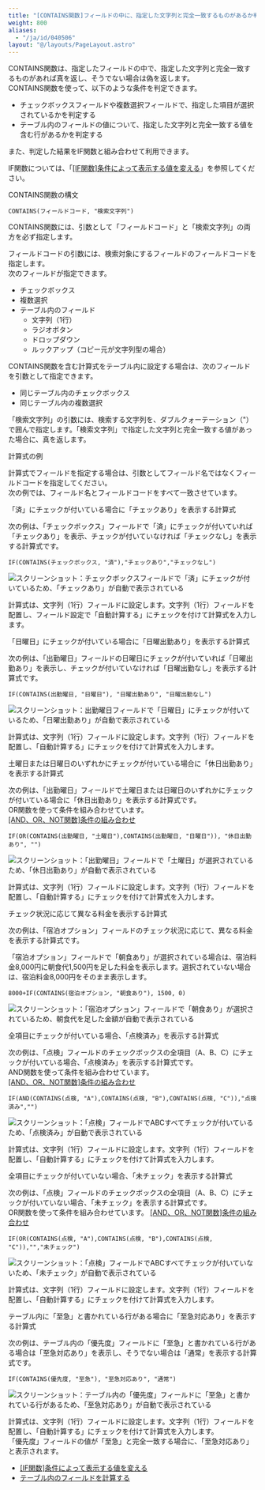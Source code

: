 ```yaml
---
title: "[CONTAINS関数]フィールドの中に、指定した文字列と完全一致するものがあるか判定する"
weight: 800
aliases:
  - "/ja/id/040506"
layout: "@/layouts/PageLayout.astro"
---
```




CONTAINS関数は、指定したフィールドの中で、指定した文字列と完全一致するものがあれば真を返し、そうでない場合は偽を返します。  
CONTAINS関数を使って、以下のような条件を判定できます。

* チェックボックスフィールドや複数選択フィールドで、指定した項目が選択されているかを判定する
* テーブル内のフィールドの値について、指定した文字列と完全一致する値を含む行があるかを判定する

また、判定した結果をIF関数と組み合わせて利用できます。

<Reference>

IF関数については、「[[IF関数]条件によって表示する値を変える](/k/ja/id/040505.html)」を参照してください。

</Reference>

<Heading id="autocalc_multichoice_contains_10">CONTAINS関数の構文</Heading>

```plaintext {copy=true}
CONTAINS(フィールドコード, "検索文字列")

```

CONTAINS関数には、引数として「フィールドコード」と「検索文字列」の両方を必ず指定します。

フィールドコードの引数には、検索対象にするフィールドのフィールドコードを指定します。  
次のフィールドが指定できます。

* チェックボックス
* 複数選択
* テーブル内のフィールド
  * 文字列（1行）
  * ラジオボタン
  * ドロップダウン
  * ルックアップ（コピー元が文字列型の場合）

CONTAINS関数を含む計算式をテーブル内に設定する場合は、次のフィールドを引数として指定できます。

* 同じテーブル内のチェックボックス
* 同じテーブル内の複数選択

「検索文字列」の引数には、検索する文字列を、ダブルクォーテーション（"）で囲んで指定します。「検索文字列」で指定した文字列と完全一致する値があった場合に、真を返します。

<Heading id="autocalc_multichoice_contains_20">計算式の例</Heading>

計算式でフィールドを指定する場合は、引数としてフィールド名ではなくフィールドコードを指定してください。  
次の例では、フィールド名とフィールドコードをすべて一致させています。

<Heading level={3} id="autocalc_multichoice_contains_2010">「済」にチェックが付いている場合に「チェックあり」を表示する計算式</Heading>

次の例は、「チェックボックス」フィールドで「済」にチェックが付いていれば「チェックあり」を表示、チェックが付いていなければ「チェックなし」を表示する計算式です。

```plaintext {copy=true}
IF(CONTAINS(チェックボックス, "済"),"チェックあり","チェックなし")

```

<Img src="/k/kintone/img-ja/multichoice-autocalc_02.png" alt="スクリーンショット：チェックボックスフィールドで「済」にチェックが付いているため、「チェックあり」が自動で表示されている" />

計算式は、文字列（1行）フィールドに設定します。文字列（1行）フィールドを配置し、フィールド設定で「自動計算する」にチェックを付けて計算式を入力します。

<Heading level={3} id="autocalc_multichoice_contains_2020">「日曜日」にチェックが付いている場合に「日曜出勤あり」を表示する計算式</Heading>

次の例は、「出勤曜日」フィールドの日曜日にチェックが付いていれば「日曜出勤あり」を表示し、チェックが付いていなければ「日曜出勤なし」を表示する計算式です。

```plaintext {copy=true}
IF(CONTAINS(出勤曜日, "日曜日"), "日曜出勤あり", "日曜出勤なし")

```

<Img src="/k/kintone/img-ja/contains_01.png" alt="スクリーンショット：出勤曜日フィールドで「日曜日」にチェックが付いているため、「日曜出勤あり」が自動で表示されている" />

計算式は、文字列（1行）フィールドに設定します。文字列（1行）フィールドを配置し、「自動計算する」にチェックを付けて計算式を入力します。

<Heading level={3} id="autocalc_multichoice_contains_2030">土曜日または日曜日のいずれかにチェックが付いている場合に「休日出勤あり」を表示する計算式</Heading>

次の例は、「出勤曜日」フィールドで土曜日または日曜日のいずれかにチェックが付いている場合に「休日出勤あり」を表示する計算式です。  
OR関数を使って条件を組み合わせています。  
[[AND、OR、NOT関数]条件の組み合わせ](/k/ja/id/040496.html)

```plaintext {copy=true}
IF(OR(CONTAINS(出勤曜日, "土曜日"),CONTAINS(出勤曜日, "日曜日")), "休日出勤あり", "")

```

<Img src="/k/kintone/img-ja/multichoice_autocalc_03.png" alt="スクリーンショット：「出勤曜日」フィールドで「土曜日」が選択されているため、「休日出勤あり」が自動で表示されている" />

計算式は、文字列（1行）フィールドに設定します。文字列（1行）フィールドを配置し、「自動計算する」にチェックを付けて計算式を入力します。

<Heading level={3} id="autocalc_multichoice_contains_2040">チェック状況に応じて異なる料金を表示する計算式</Heading>

次の例は、「宿泊オプション」フィールドのチェック状況に応じて、異なる料金を表示する計算式です。

「宿泊オプション」フィールドで「朝食あり」が選択されている場合は、宿泊料金8,000円に朝食代1,500円を足した料金を表示します。選択されていない場合は、宿泊料金8,000円をそのまま表示します。

```plaintext {copy=true}
8000+IF(CONTAINS(宿泊オプション, "朝食あり"), 1500, 0)

```

<Img src="/k/kintone/img-ja/multichoice-autocalc_10.png" alt="スクリーンショット：「宿泊オプション」フィールドで「朝食あり」が選択されているため、朝食代を足した金額が自動で表示されている" />

<Heading level={3} id="autocalc_multichoice_contains_2050">全項目にチェックが付いている場合、「点検済み」を表示する計算式</Heading>

次の例は、「点検」フィールドのチェックボックスの全項目（A、B、C）にチェックが付いている場合、「点検済み」を表示する計算式です。  
AND関数を使って条件を組み合わせています。  
[[AND、OR、NOT関数]条件の組み合わせ](/k/ja/id/040496.html)

```plaintext {copy=true}
IF(AND(CONTAINS(点検, "A"),CONTAINS(点検, "B"),CONTAINS(点検, "C")),"点検済み","")

```

<Img src="/k/kintone/img-ja/multichoice_autocalc_05.png" alt="スクリーンショット：「点検」フィールドでABCすべてチェックが付いているため、「点検済み」が自動で表示されている" />

計算式は、文字列（1行）フィールドに設定します。文字列（1行）フィールドを配置し、「自動計算する」にチェックを付けて計算式を入力します。

<Heading level={3} id="autocalc_multichoice_contains_2060">全項目にチェックが付いていない場合、「未チェック」を表示する計算式</Heading>

次の例は、「点検」フィールドのチェックボックスの全項目（A、B、C）にチェックが付いていない場合、「未チェック」を表示する計算式です。  
OR関数を使って条件を組み合わせています。
[[AND、OR、NOT関数]条件の組み合わせ](/k/ja/id/040496.html)

```plaintext {copy=true}
IF(OR(CONTAINS(点検, "A"),CONTAINS(点検, "B"),CONTAINS(点検, "C")),"","未チェック")

```

<Img src="/k/kintone/img-ja/multichoice_autocalc_07.png" alt="スクリーンショット：「点検」フィールドでABCすべてチェックが付いていないため、「未チェック」が自動で表示されている" />

計算式は、文字列（1行）フィールドに設定します。文字列（1行）フィールドを配置し、「自動計算する」にチェックを付けて計算式を入力します。

<Heading level={3} id="autocalc_multichoice_contains_2070">テーブル内に「至急」と書かれている行がある場合に「至急対応あり」を表示する計算式</Heading>

次の例は、テーブル内の「優先度」フィールドに「至急」と書かれている行がある場合は「至急対応あり」を表示し、そうでない場合は「通常」を表示する計算式です。

```plaintext {copy=true}
IF(CONTAINS(優先度, "至急"), "至急対応あり", "通常")

```

<Img src="/k/kintone/img-ja/multichoice_contains_01.png" alt="スクリーンショット：テーブル内の「優先度」フィールドに「至急」と書かれている行があるため、「至急対応あり」が自動で表示されている" />

計算式は、文字列（1行）フィールドに設定します。文字列（1行）フィールドを配置し、「自動計算する」にチェックを付けて計算式を入力します。  
「優先度」フィールドの値が「至急」と完全一致する場合に、「至急対応あり」と表示されます。

<Reference>

* [[IF関数]条件によって表示する値を変える](/k/ja/id/040505.html)
* [テーブル内のフィールドを計算する](/k/ja/id/040510.html)

</Reference>
